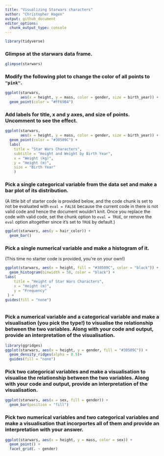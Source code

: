 ```yaml
---
title: "Visualizing Starwars characters"
author: "Christopher Hagen"
output: github_document
editor_options: 
  chunk_output_type: console
---
```


```r
library(tidyverse)
```

### Glimpse at the starwars data frame.

```r
glimpse(starwars)
```

### Modify the following plot to change the color of all points to `"pink"`.

```r
ggplot(starwars, 
       aes(x = height, y = mass, color = gender, size = birth_year)) +
  geom_point(color = "#FF69B4")
```

### Add labels for title, x and y axes, and size of points. Uncomment to see the effect.

```r
ggplot(starwars, 
       aes(x = height, y = mass, color = gender, size = birth_year)) +
  geom_point(color = "#30509C") +
  labs(
    title = "Star Wars Characters",
    subtitle = "Height and Weight by Birth Year",
    x = "Weight (kg)", 
    y = "Height (m)",
    size = "Birth Year"
    )
```

### Pick a single categorical variable from the data set and make a bar plot of its distribution.

(A little bit of starter code is provided below, and the code chunk is set to not be evaluated with `eval = FALSE` because the current code in there is not valid code and hence the document wouldn't knit. Once you replace the code with valid code, set the chunk option to `eval = TRUE`, or remove the `eval` option altogether since it's set to `TRUE` by default.)

```r
ggplot(starwars, aes(y = hair_color)) +
  geom_bar()
```

### Pick a single numerical variable and make a histogram of it.

(This time no starter code is provided, you're on your own!)

```r
ggplot(starwars, aes(x = height, fill = "#30509C", color = "black")) +
  geom_histogram(binwidth = 50, color = "black") +
labs(
    title = "Height of Star Wars Characters",
    x = "Height (m)", 
    y = "Frequency"
 ) +
guides(fill = "none")
    
```

### Pick a numerical variable and a categorical variable and make a visualisation (you pick the type!) to visualise the relationship between the two variables. Along with your code and output, provide an interpretation of the visualisation.

```r
library(ggridges)
ggplot(starwars, aes(x = height, y = gender, fill = "#30509C")) + 
  geom_density_ridges(alpha = 0.5)+
  guides(fill = "none")
```

### Pick two categorical variables and make a visualisation to visualise the relationship between the two variables. Along with your code and output, provide an interpretation of the visualisation.

```r
ggplot(starwars, aes(x = sex, fill = gender)) +
  geom_bar(position = "fill")
```

### Pick two numerical variables and two categorical variables and make a visualisation that incorportes all of them and provide an interpretation with your answer.

```r
ggplot(starwars, aes(x = height, y = mass, color = sex)) +
  geom_point() +
  facet_grid(. ~ gender)
```

